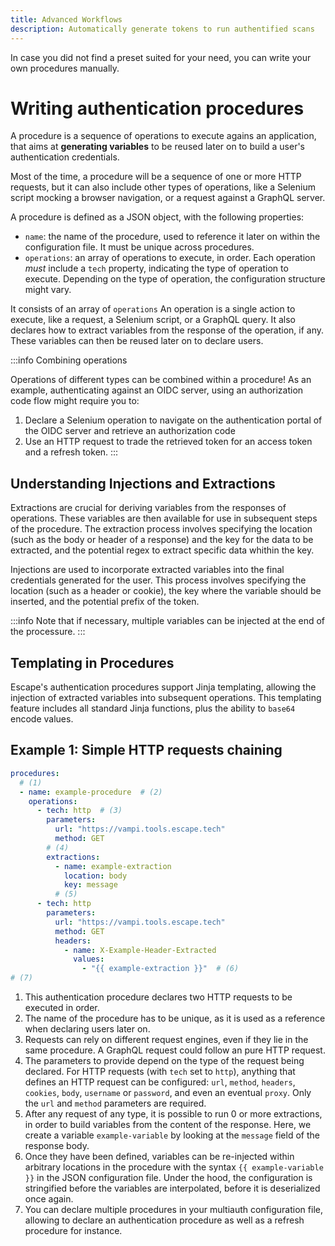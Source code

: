 ```yaml
---
title: Advanced Workflows
description: Automatically generate tokens to run authentified scans
---
```


In case you did not find a preset suited for your need, you can write your own procedures manually.

# Writing authentication procedures

A procedure is a sequence of operations to execute agains an application, that aims at **generating variables** to be reused later on to build a user's authentication credentials.

Most of the time, a procedure will be a sequence of one or more HTTP requests, but it can also include other types of operations, like a Selenium script mocking a browser navigation, or a request against a GraphQL server.

A procedure is defined as a JSON object, with the following properties:

- `name`: the name of the procedure, used to reference it later on within the configuration file. It must be unique across procedures.
- `operations`: an array of operations to execute, in order. Each operation *must* include a `tech` property, indicating the type of operation to execute. Depending on the type of operation, the configuration structure might vary.

It consists of an array of `operations` An operation is a single action to execute, like a request, a Selenium script, or a GraphQL query. It also declares how to extract variables from the response of the operation, if any. These variables can then be reused later on to declare users.

:::info Combining operations

Operations of different types can be combined within a procedure! As an example, authenticating against an OIDC server, using an authorization code flow might require you to:

1. Declare a Selenium operation to navigate on the authentication portal of the OIDC server and retrieve an authorization code
2. Use an HTTP request to trade the retrieved token  for an access token and a refresh token.
:::

## Understanding Injections and Extractions

Extractions are crucial for deriving variables from the responses of operations. These variables are then available for use in subsequent steps of the procedure. The extraction process involves specifying the location (such as the body or header of a response) and the key for the data to be extracted, and the potential regex to extract specific data whithin the key.

Injections are used to incorporate extracted variables into the final credentials generated for the user. This process involves specifying the location (such as a header or cookie), the key where the variable should be inserted, and the potential prefix of the token.

:::info
Note that if necessary, multiple variables can be injected at the end of the processure.
:::


## Templating in Procedures

Escape's authentication procedures support Jinja templating, allowing the injection of extracted variables into subsequent operations. This templating feature includes all standard Jinja functions, plus the ability to `base64` encode values.

## Example 1: Simple HTTP requests chaining

```yaml
procedures:
  # (1)
  - name: example-procedure  # (2)
    operations:
      - tech: http  # (3)
        parameters:
          url: "https://vampi.tools.escape.tech"
          method: GET
        # (4)
        extractions:
          - name: example-extraction
            location: body
            key: message
          # (5)
      - tech: http
        parameters:
          url: "https://vampi.tools.escape.tech"
          method: GET
          headers:
            - name: X-Example-Header-Extracted
              values:
                - "{{ example-extraction }}"  # (6)
# (7)
```

1. This authentication procedure declares two HTTP requests to be executed in order.
2. The name of the procedure has to be unique, as it is used as a reference when declaring users later on.
3. Requests can rely on different request engines, even if they lie in the same procedure. A GraphQL request could follow an pure HTTP request.
4. The parameters to provide depend on the type of the request being declared. For HTTP requests (with `tech` set to `http`), anything that defines an HTTP request can be configured: `url`, `method`, `headers`, `cookies`, `body`, `username` or `password`, and even an eventual `proxy`. Only the `url` and `method` parameters are required.
5. After any request of any type, it is possible to run 0 or more extractions, in order to build variables from the content of the response. Here, we create a variable `example-variable` by looking at the `message` field of the response body.
6. Once they have been defined, variables can be re-injected within arbitrary locations in the procedure with the syntax `{{ example-variable }}` in the JSON configuration file. Under the hood, the configuration is stringified before the variables are interpolated, before it is deserialized once again.
7. You can declare multiple procedures in your multiauth configuration file, allowing to declare an authentication procedure as well as a refresh procedure for instance.


